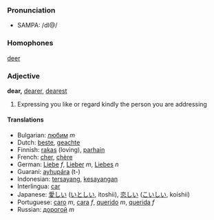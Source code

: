 ===Pronunciation===
*SAMPA: /dI@/

===Homophones===
[[deer]]

===Adjective===
'''dear,''' [[dearer]], [[dearest]]

# Expressing you like or regard kindly the person you are addressing

====Translations====
*Bulgarian: [[любим]] ''m''
*Dutch: [[beste]], [[geachte]]
*Finnish: [[rakas]] (loving), [[parhain]]
*French: [[cher]], [[chère]]
*German: [[Liebe]] ''f'', [[Lieber]] ''m'', [[Liebes]] ''n''
*Guaraní: [[ayhupára]] (t-)
*Indonesian: [[sayang|tersayang]], [[sayang|kesayangan]]
*Interlingua: [[car]]
*Japanese: [[愛しい]] ([[いとしい]], itoshii), [[恋しい]] ([[こいしい]], koishii)
*Portuguese: [[caro]] ''m'', [[cara]] ''f'', [[querido]] ''m'', [[querida]] ''f''
*Russian: [[дорогой]] ''m''